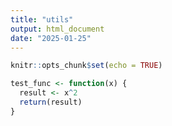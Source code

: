 ```yaml
---
title: "utils"
output: html_document
date: "2025-01-25"
---
```


```r
knitr::opts_chunk$set(echo = TRUE)
```

```r
test_func <- function(x) {
  result <- x^2
  return(result) 
}
```

